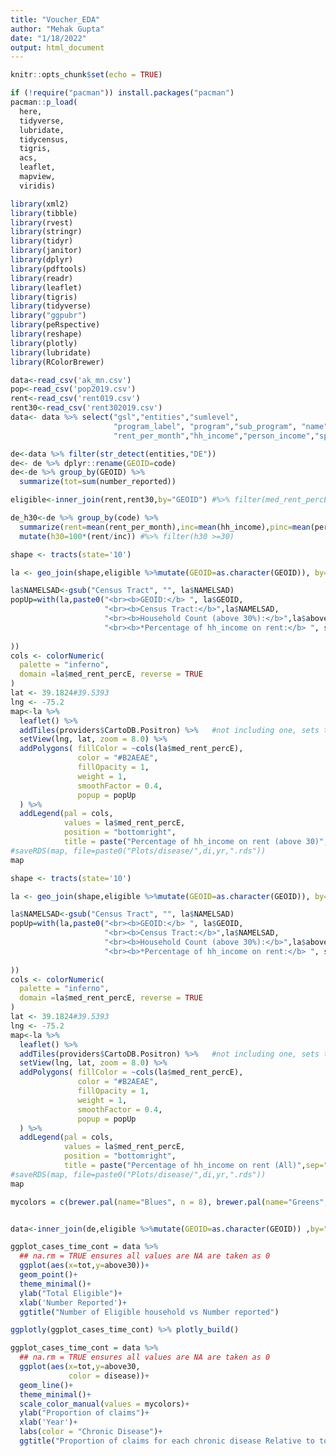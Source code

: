 ---
title: "Voucher_EDA"
author: "Mehak Gupta"
date: "1/18/2022"
output: html_document
---

```{r setup, include=FALSE}
knitr::opts_chunk$set(echo = TRUE)
```



```{r cars}
if (!require("pacman")) install.packages("pacman")
pacman::p_load(
  here,
  tidyverse,
  lubridate,
  tidycensus,
  tigris,
  acs,
  leaflet,
  mapview,
  viridis)

library(xml2)
library(tibble)
library(rvest)
library(stringr)
library(tidyr)
library(janitor)
library(dplyr)
library(pdftools)
library(readr)
library(leaflet)
library(tigris)
library(tidyverse)
library("ggpubr")
library(peRspective)
library(reshape)
library(plotly)
library(lubridate)
library(RColorBrewer)
```


```{r pressure, echo=FALSE}
data<-read_csv('ak_mn.csv')
pop<-read_csv('pop2019.csv')
rent<-read_csv('rent019.csv')
rent30<-read_csv('rent302019.csv')
data<- data %>% select("gsl","entities","sumlevel",
                       "program_label", "program","sub_program", "name", "code",
                       "rent_per_month","hh_income","person_income","spending_per_month","number_reported")

de<-data %>% filter(str_detect(entities,"DE"))
de<- de %>% dplyr::rename(GEOID=code)
de<-de %>% group_by(GEOID) %>% 
  summarize(tot=sum(number_reported))
```
```{r pressure, echo=FALSE}
eligible<-inner_join(rent,rent30,by="GEOID") #%>% filter(med_rent_percE>30)
```

```{r pressure, echo=FALSE}

de_h30<-de %>% group_by(code) %>% 
  summarize(rent=mean(rent_per_month),inc=mean(hh_income),pinc=mean(person_income),spending=mean(spending_per_month)) %>%
  mutate(h30=100*(rent/inc)) #%>% filter(h30 >=30) 
```

```{r pressure, echo=FALSE}
shape <- tracts(state='10')

la <- geo_join(shape,eligible %>%mutate(GEOID=as.character(GEOID)), by="GEOID") %>% replace(is.na(.), 0) %>% filter(GEOID>0)

la$NAMELSAD<-gsub("Census Tract", "", la$NAMELSAD)
popUp=with(la,paste0("<br><b>GEOID:</b> ", la$GEOID,
                     "<br><b>Census Tract:</b>",la$NAMELSAD,
                     "<br><b>Household Count (above 30%):</b>",la$above30,
                     "<br><b>*Percentage of hh_income on rent:</b> ", specify_decimal(la$med_rent_percE,2)
                     
))
cols <- colorNumeric(
  palette = "inferno",
  domain =la$med_rent_percE, reverse = TRUE
)
lat <- 39.1824#39.5393
lng <- -75.2
map<-la %>%
  leaflet() %>%
  addTiles(providers$CartoDB.Positron) %>%   #not including one, sets the general maps version
  setView(lng, lat, zoom = 8.0) %>%
  addPolygons( fillColor = ~cols(la$med_rent_percE),
               color = "#B2AEAE",
               fillOpacity = 1,
               weight = 1,
               smoothFactor = 0.4,
               popup = popUp
  ) %>%
  addLegend(pal = cols,
            values = la$med_rent_percE,
            position = "bottomright",
            title = paste("Percentage of hh_income on rent (above 30)",sep=" "))
#saveRDS(map, file=paste0("Plots/disease/",di,yr,".rds"))
map
```

```{r pressure, echo=FALSE}
shape <- tracts(state='10')

la <- geo_join(shape,eligible %>%mutate(GEOID=as.character(GEOID)), by="GEOID") %>% replace(is.na(.), 0) %>% filter(GEOID>0)

la$NAMELSAD<-gsub("Census Tract", "", la$NAMELSAD)
popUp=with(la,paste0("<br><b>GEOID:</b> ", la$GEOID,
                     "<br><b>Census Tract:</b>",la$NAMELSAD,
                     "<br><b>Household Count (above 30%):</b>",la$above30,
                     "<br><b>*Percentage of hh_income on rent:</b> ", specify_decimal(la$med_rent_percE,2)
                     
))
cols <- colorNumeric(
  palette = "inferno",
  domain =la$med_rent_percE, reverse = TRUE
)
lat <- 39.1824#39.5393
lng <- -75.2
map<-la %>%
  leaflet() %>%
  addTiles(providers$CartoDB.Positron) %>%   #not including one, sets the general maps version
  setView(lng, lat, zoom = 8.0) %>%
  addPolygons( fillColor = ~cols(la$med_rent_percE),
               color = "#B2AEAE",
               fillOpacity = 1,
               weight = 1,
               smoothFactor = 0.4,
               popup = popUp
  ) %>%
  addLegend(pal = cols,
            values = la$med_rent_percE,
            position = "bottomright",
            title = paste("Percentage of hh_income on rent (All)",sep=" "))
#saveRDS(map, file=paste0("Plots/disease/",di,yr,".rds"))
map
```
```{r pressure, echo=FALSE}
mycolors = c(brewer.pal(name="Blues", n = 8), brewer.pal(name="Greens", n = 6), brewer.pal(name="Greys", n = 6), brewer.pal(name="Purples", n = 6), brewer.pal(name="Reds", n = 6))


data<-inner_join(de,eligible %>%mutate(GEOID=as.character(GEOID)) ,by="GEOID")

ggplot_cases_time_cont = data %>%
  ## na.rm = TRUE ensures all values are NA are taken as 0
  ggplot(aes(x=tot,y=above30))+
  geom_point()+
  theme_minimal()+
  ylab("Total Eligible")+
  xlab('Number Reported')+
  ggtitle("Number of Eligible household vs Number reported")

ggplotly(ggplot_cases_time_cont) %>% plotly_build()
```
```{r}
ggplot_cases_time_cont = data %>%
  ## na.rm = TRUE ensures all values are NA are taken as 0
  ggplot(aes(x=tot,y=above30,
             color = disease))+
  geom_line()+
  theme_minimal()+
  scale_color_manual(values = mycolors)+
  ylab("Proportion of claims")+
  xlab('Year')+
  labs(color = "Chronic Disease")+
  ggtitle("Proportion of claims for each chronic disease Relative to total claims for all chronic diseases per month-year")
```

